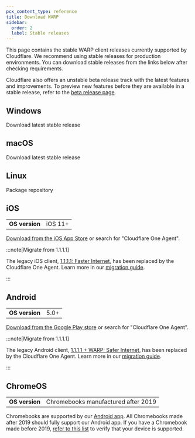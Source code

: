 ```yaml
---
pcx_content_type: reference
title: Download WARP
sidebar:
  order: 2
  label: Stable releases
---
```



This page contains the stable WARP client releases currently supported by Cloudflare. We recommend using stable releases for production environments. You can download stable releases from the links below after checking requirements.

Cloudflare also offers an unstable beta release track with the latest features and improvements. To preview new features before they are available in a stable release, refer to the [beta release page](/cloudflare-one/connections/connect-devices/warp/download-warp/beta-releases/).

## Windows

<LinkButton href="https://downloads.cloudflareclient.com/v1/download/windows/ga">Download latest stable release</LinkButton>

<Render file="warp/system-requirements/windows" />

<WARPReleases track="windows/ga" />

## macOS

<LinkButton href="https://downloads.cloudflareclient.com/v1/download/macos/ga">Download latest stable release</LinkButton>

<Render file="warp/system-requirements/macos" />

<WARPReleases track="macos/ga" />

## Linux

<LinkButton href="https://pkg.cloudflareclient.com/">Package repository</LinkButton>

<Render file="warp/system-requirements/linux" />

<WARPReleases track="linux/ga" />

## iOS

|                |         |
| -------------- | ------- |
| **OS version** | iOS 11+ |

[Download from the iOS App Store](https://apps.apple.com/us/app/cloudflare-one-agent/id6443476492) or search for "Cloudflare One Agent".

:::note[Migrate from 1.1.1.1]

The legacy iOS client, [1.1.1.1: Faster Internet](https://apps.apple.com/us/app/1-1-1-1-faster-internet/id1423538627), has been replaced by the Cloudflare One Agent. Learn more in our [migration guide](/cloudflare-one/connections/connect-devices/warp/download-warp/cloudflare-one-agent-migration/).

:::

## Android

|                |      |
| -------------- | ---- |
| **OS version** | 5.0+ |

[Download from the Google Play store](https://play.google.com/store/apps/details?id=com.cloudflare.cloudflareoneagent) or search for "Cloudflare One Agent".

:::note[Migrate from 1.1.1.1]

The legacy Android client, [1.1.1.1 + WARP: Safer Internet](https://play.google.com/store/apps/details?id=com.cloudflare.onedotonedotonedotone), has been replaced by the Cloudflare One Agent. Learn more in our [migration guide](/cloudflare-one/connections/connect-devices/warp/download-warp/cloudflare-one-agent-migration/).

:::

## ChromeOS

|                |                                     |
| -------------- | ----------------------------------- |
| **OS version** | Chromebooks manufactured after 2019 |

Chromebooks are supported by our [Android app](#android). All Chromebooks made after 2019 should fully support our Android app. If you have a Chromebook made before 2019, [refer to this list](https://www.chromium.org/chromium-os/chrome-os-systems-supporting-android-apps/) to verify that your device is supported.
